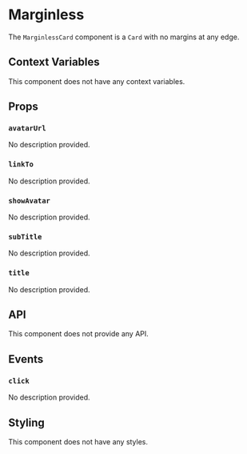 # Marginless

The `MarginlessCard` component is a 
`Card`
 with no margins at any edge.

## Context Variables

This component does not have any context variables.

## Props

### `avatarUrl`

No description provided.

### `linkTo`

No description provided.

### `showAvatar`

No description provided.

### `subTitle`

No description provided.

### `title`

No description provided.

## API

This component does not provide any API.

## Events

### `click`

No description provided.

## Styling

This component does not have any styles.
